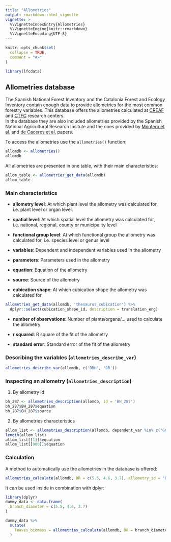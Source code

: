 ```yaml
---
title: "Allometries"
output: rmarkdown::html_vignette
vignette: >
  %\VignetteIndexEntry{Allometries}
  %\VignetteEngine{knitr::rmarkdown}
  %\VignetteEncoding{UTF-8}
---
```


```r
knitr::opts_chunk$set(
  collapse = TRUE,
  comment = "#>"
)
```

```r
library(lfcdata)
```

## Allometries database

The Spanish National Forest Inventory and the Catalonia Forest and Ecology Inventory contain
enough data to provide allometries for the most common forestry variables. This database
offers the allometries calculated at [CREAF](http://www.creaf.cat/) and
[CTFC](http://www.ctfc.cat/) research centers.  
In the database they are also included allometries provided by the Spanish National
Agricultural Research Insitute and the ones provided by
[Montero et al.](https://www.researchgate.net/publication/235639682_Produccion_de_Biomasa_y_Fijacion_de_CO2_Por_Los_Bosques_Espanoles)
and [de Caceres et al.](https://link.springer.com/article/10.1007/s13595-019-0873-4)
papers.

To access the allometries use the `allometries()` function:

```r
allomdb <- allometries()
allomdb
```

All allometries are presented in one table, with their main characteristics:

```r
allom_table <- allometries_get_data(allomdb)
allom_table
```

### Main characteristics

  - **allometry level**: At which plant level the allometry was calculated for, i.e. plant
    level or organ level.
  
  - **spatial level**: At which spatial level the allometry was calculated for, i.e. national,
    regional, county or municipality level
  
  - **functional group level**: At which functional group the allometry was calculated for,
    i.e. species level or genus level
  
  - **variables**: Dependent and independent variables used in the allometry
  
  - **parameters**: Parameters used in the allometry
  
  - **equation**: Equation of the allometry
  
  - **source**: Source of the allometry
  
  - **cubication shape**: At which cubication shape the allometry was calculated for
  
```r
allometries_get_data(allomdb, 'thesaurus_cubication') %>%
  dplyr::select(cubication_shape_id, description = translation_eng)
```
  
  
  - **number of observations**: Number of plants/organs/... used to calculate the allometry
  
  - **r squared**: R square of the fit of the allometry
  
  - **standard error**: Standard error of the fit of the allometry


### Describing the variables (`allometries_describe_var`)

```r
allometries_describe_var(allomdb, c('DBH', 'DR'))
```

### Inspecting an allometry (`allometries_description`)

1. By allometry id

```r
bh_287 <- allometries_description(allomdb, id = 'BH_287')
bh_287$BH_287$equation
bh_287$BH_287$source
```


2. By allometries characteristics

```r
allom_list <- allometries_description(allomdb, dependent_var %in% c("GC", "BH"))
length(allom_list)
allom_list[[1]]$equation
allom_list[[900]]$equation
```


### Calculation

A method to automatically use the allometries in the database is offered:

```r
allometries_calculate(allomdb, DR = c(5.5, 4.6, 3.7), allometry_id = "BH_287")
```

It can be used inside in combination with dplyr:

```r
library(dplyr)
dummy_data <- data.frame(
  branch_diameter = c(5.5, 4.6, 3.7)
)

dummy_data %>%
  mutate(
    leaves_biomass = allometries_calculate(allomdb, DR = branch_diameter, allometry_id = 'BH_287')
  )
```

